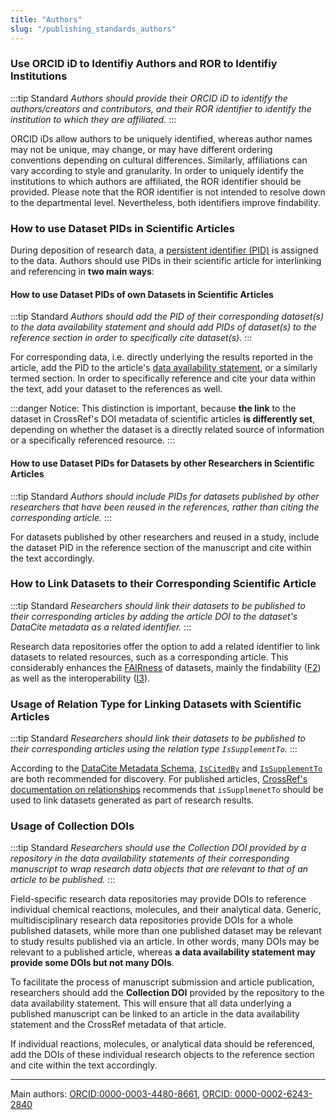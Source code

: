 ```yaml
---
title: "Authors"
slug: "/publishing_standards_authors"
---
```


### Use ORCID iD to Identifiy Authors and ROR to Identifiy Institutions

:::tip Standard
*Authors should provide their ORCID iD to identify the authors/creators and contributors, and their ROR identifier to identify the institution to which they are affiliated.*
::: 

ORCID iDs allow authors to be uniquely identified, whereas author names may not be unique, may change, or may have different ordering conventions depending on cultural differences. Similarly, affiliations can vary according to style and granularity. In order to uniquely identify the institutions to which authors are affiliated, the ROR identifier should be provided. Please note that the ROR identifier is not intended to resolve down to the departmental level. Nevertheless, both identifiers improve findability.

### How to use Dataset PIDs in Scientific Articles

During deposition of research data, a [persistent identifier (PID)](/docs/pid) is assigned to the data. Authors should use PIDs in their scientific article for interlinking and referencing in **two main ways**:

#### How to use Dataset PIDs of own Datasets in Scientific Articles


:::tip Standard
*Authors should add the PID of their corresponding dataset(s) to the data availability statement and should add PIDs of dataset(s) to the reference section in order to specifically cite dataset(s).*
::: 

For corresponding data, i.e. directly underlying the results reported in the article, add the PID to the article's [data availability statement](/docs/data_availability_statement), or a similarly termed section. In order to specifically reference and cite your data within the text, add your dataset to the references as well.

:::danger Notice:
This distinction is important, because **the link** to the dataset in CrossRef's DOI metadata of scientific articles **is differently set**, depending on whether the dataset is a directly related source of information or a specifically referenced resource.
:::

#### How to use Dataset PIDs for Datasets by other Researchers in Scientific Articles


:::tip Standard
*Authors should include PIDs for datasets published by other researchers that have been reused in the references, rather than citing the corresponding article.*
:::

For datasets published by other researchers and reused in a study, include the dataset PID in the reference section of the manuscript and cite within the text accordingly.

### How to Link Datasets to their Corresponding Scientific Article

:::tip Standard
*Researchers should link their datasets to be published to their corresponding articles by adding the article DOI to the dataset's DataCite metadata as a related identifier.*
:::

Research data repositories offer the option to add a related identifier to link datasets to related resources, such as a corresponding article. This considerably enhances the [FAIRness](/docs/fair/) of datasets, mainly the findability ([F2](/docs/fair/#f2-data-are-described-with-rich-metadata-defined-by-r1-below)) as well as the interoperability ([I3](/docs/fair/#i3-metadata-include-qualified-references-to-other-metadata)).

### Usage of Relation Type for Linking Datasets with Scientific Articles

:::tip Standard
*Researchers should link their datasets to be published to their corresponding articles using the relation type `IsSupplementTo`.*
:::

According to the [DataCite Metadata Schema](https://datacite-metadata-schema.readthedocs.io/en/4.5/appendices/appendix-1/relationType/), [`IsCitedBy`](https://datacite-metadata-schema.readthedocs.io/en/4.5/appendices/appendix-1/relationType/#iscitedby) and [`IsSupplementTo`](https://datacite-metadata-schema.readthedocs.io/en/4.5/appendices/appendix-1/relationType/#issupplementto) are both recommended for discovery. For published articles, [CrossRef's documentation on relationships](https://www.crossref.org/documentation/schema-library/markup-guide-metadata-segments/relationships/) recommends that `isSupplmenetTo` should be used to link datasets generated as part of research results. 

### Usage of Collection DOIs

:::tip Standard
*Researchers should use the Collection DOI provided by a repository in the data availability statements of their corresponding manuscript to wrap research data objects that are relevant to that of an article to be published.*
:::

Field-specific research data repositories may provide DOIs to reference individual chemical reactions, molecules, and their analytical data. Generic, multidisciplinary research data repositories provide DOIs for a whole published datasets, while more than one published dataset may be relevant to study results published via an article. In other words, many DOIs may be relevant to a published article, whereas **a data availability statement may provide some DOIs but not many DOIs**. 

To facilitate the process of manuscript submission and article publication, researchers should add the **Collection DOI** provided by the repository to the data availability statement. This will ensure that all data underlying a published manuscript can be linked to an article in the data availability statement and the CrossRef metadata of that article. 

If individual reactions, molecules, or analytical data should be referenced, add the DOIs of these individual research objects to the reference section and cite within the text accordingly.

<!--Standard on how to publish NMR data, tbd-->

----
Main authors: [ORCID:0000-0003-4480-8661](https://orcid.org/0000-0003-4480-8661), [ORCID: 0000-0002-6243-2840](https://orcid.org/0000-0002-6243-2840)